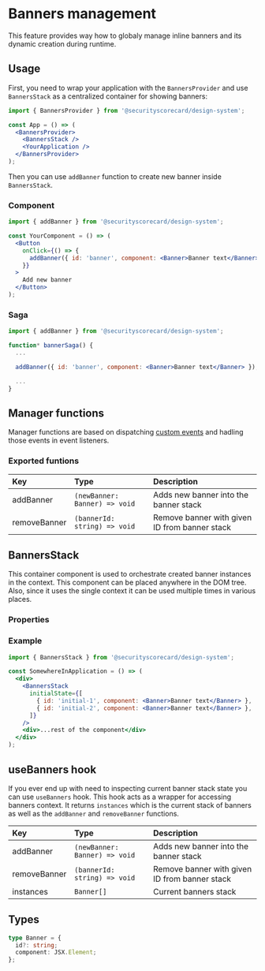 

<Meta title="managers/BannersManager/Docs" />

# Banners management

This feature provides way how to globaly manage inline banners and its dynamic creation during runtime.

## Usage

First, you need to wrap your application with the `BannersProvider` and use `BannersStack` as a centralized container for showing banners:

```jsx
import { BannersProvider } from '@securityscorecard/design-system';

const App = () => (
  <BannersProvider>
    <BannersStack />
    <YourApplication />
  </BannersProvider>
);
```

Then you can use `addBanner` function to create new banner inside `BannersStack`.

### Component

```jsx
import { addBanner } from '@securityscorecard/design-system';

const YourComponent = () => (
  <Button
    onClick={() => {
      addBanner({ id: 'banner', component: <Banner>Banner text</Banner> });
    }}
  >
    Add new banner
  </Button>
);
```

### Saga

```jsx
import { addBanner } from '@securityscorecard/design-system';

function* bannerSaga() {
  ...

  addBanner({ id: 'banner', component: <Banner>Banner text</Banner> });

  ...
}
```

## Manager functions

Manager functions are based on dispatching [custom events](https://developer.mozilla.org/en-US/docs/Web/Events/Creating_and_triggering_events)
and hadling those events in event listeners.

### Exported funtions

| Key          | Type                          | Description                                   |
| :----------- | :---------------------------- | :-------------------------------------------- |
| addBanner    | `(newBanner: Banner) => void` | Adds new banner into the banner stack         |
| removeBanner | `(bannerId: string) => void`  | Remove banner with given ID from banner stack |

## BannersStack

This container component is used to orchestrate created banner instances in the context. This component can be placed anywhere
in the DOM tree. Also, since it uses the single context it can be used multiple times in various places.

### Properties

<ArgsTable of={BannersStack} />

### Example

<Story id="managers-bannersmanager-BannersStack--with-initial-state" />

```jsx
import { BannersStack } from '@securityscorecard/design-system';

const SomewhereInApplication = () => (
  <div>
    <BannersStack
      initialState={[
        { id: 'initial-1', component: <Banner>Banner text</Banner> },
        { id: 'initial-2', component: <Banner>Banner text</Banner> },
      ]}
    />
    <div>...rest of the component</div>
  </div>
);
```

## useBanners hook

If you ever end up with need to inspecting current banner stack state you can use `useBanners` hook. This hook acts as a wrapper for accessing
banners context. It returns `instances` which is the current stack of banners as well as the `addBanner` and `removeBanner` functions.

| Key          | Type                          | Description                                   |
| :----------- | :---------------------------- | :-------------------------------------------- |
| addBanner    | `(newBanner: Banner) => void` | Adds new banner into the banner stack         |
| removeBanner | `(bannerId: string) => void`  | Remove banner with given ID from banner stack |
| instances    | `Banner[]`                    | Current banners stack                         |

## Types

```ts
type Banner = {
  id?: string;
  component: JSX.Element;
};
```
